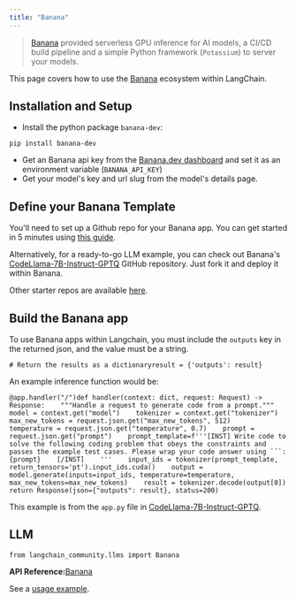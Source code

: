 ```yaml
---
title: "Banana"
---
```


> [Banana](https://www.banana.dev/) provided serverless GPU inference for AI models, a CI/CD build pipeline and a simple Python framework (`Potassium`) to server your models.

This page covers how to use the [Banana](https://www.banana.dev) ecosystem within LangChain.

## Installation and Setup

* Install the python package `banana-dev`:

```
pip install banana-dev
```

* Get an Banana api key from the [Banana.dev dashboard](https://app.banana.dev) and set it as an environment variable (`BANANA_API_KEY`)
* Get your model's key and url slug from the model's details page.

## Define your Banana Template

You'll need to set up a Github repo for your Banana app. You can get started in 5 minutes using [this guide](https://docs.banana.dev/banana-docs/).

Alternatively, for a ready-to-go LLM example, you can check out Banana's [CodeLlama-7B-Instruct-GPTQ](https://github.com/bananaml/demo-codellama-7b-instruct-gptq) GitHub repository. Just fork it and deploy it within Banana.

Other starter repos are available [here](https://github.com/orgs/bananaml/repositories?q=demo-\&type=all\&language=\&sort=).

## Build the Banana app

To use Banana apps within Langchain, you must include the `outputs` key in the returned json, and the value must be a string.

```
# Return the results as a dictionaryresult = {'outputs': result}
```

An example inference function would be:

````
@app.handler("/")def handler(context: dict, request: Request) -> Response:    """Handle a request to generate code from a prompt."""    model = context.get("model")    tokenizer = context.get("tokenizer")    max_new_tokens = request.json.get("max_new_tokens", 512)    temperature = request.json.get("temperature", 0.7)    prompt = request.json.get("prompt")    prompt_template=f'''[INST] Write code to solve the following coding problem that obeys the constraints and passes the example test cases. Please wrap your code answer using ```:    {prompt}    [/INST]    '''    input_ids = tokenizer(prompt_template, return_tensors='pt').input_ids.cuda()    output = model.generate(inputs=input_ids, temperature=temperature, max_new_tokens=max_new_tokens)    result = tokenizer.decode(output[0])    return Response(json={"outputs": result}, status=200)
````

This example is from the `app.py` file in [CodeLlama-7B-Instruct-GPTQ](https://github.com/bananaml/demo-codellama-7b-instruct-gptq).

## LLM

```
from langchain_community.llms import Banana
```

**API Reference:**[Banana](https://python.langchain.com/api_reference/community/llms/langchain_community.llms.bananadev.Banana.html)

See a [usage example](/src/oss/integrations/llms/banana).

